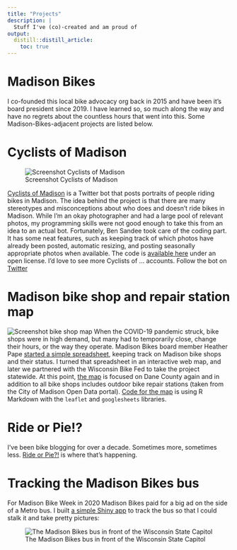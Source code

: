 ```yaml
---
title: "Projects"
description: |
  Stuff I've (co)-created and am proud of
output:
  distill::distill_article:
    toc: true
---
```


# Madison Bikes

I co-founded this local bike advocacy org back in 2015 and have been it's board president since 2019. I have learned so, so much along the way and have no regrets about the countless hours that went into this. Some Madison-Bikes-adjacent projects are listed below.


# Cyclists of Madison

![Screenshot Cyclists of Madison](img/screenshot_cyclists_msn.png)

[Cyclists of Madison](https://twitter.com/cyclists_of_msn) is a Twitter bot that posts portraits of people riding bikes in Madison. The idea behind the project is that there are many stereotypes and misconceptions about who does and doesn't ride bikes in Madison. While I'm an okay photographer and had a large pool of relevant photos, my programming skills were not good enough to take this from an idea to an actual bot. Fortunately, Ben Sandee took care of the coding part. It has some neat features, such as keeping track of which photos have already been posted, automatic resizing, and posting seasonally appropriate photos when available. The code is [available here](https://github.com/madisonbikes/cyclists_of_msn) under an open license. I'd love to see more Cyclists of ... accounts. Follow the bot on [Twitter](https://twitter.com/cyclists_of_msn)

# Madison bike shop and repair station map

![Screenshot bike shop map](img/screenshot_bike_shop_map.png)
When the COVID-19 pandemic struck, bike shops were in high demand, but many had to temporarily close, change their hours, or the way they operate. Madison Bikes board member Heather Pape [started a simple spreadsheet](https://www.madisonbikes.org/2020/03/is-my-local-bike-shop-still-open/), keeping track on Madison bike shops and their status. I turned that spreadsheet in an interactive web map, and later we partnered with the Wisconsin Bike Fed to take the project statewide. At this point, [the map](https://www.madisonbikes.org/bike-shop-map/) is focused on Dane County again and in addition to all bike shops includes outdoor bike repair stations (taken from the City of Madison Open Data portal). [Code for the map](https://github.com/vgXhc/madison_bike_shop_map) is using R Markdown with the `leaflet` and  `googlesheets` libraries. 

# Ride or Pie!?

I've been bike blogging for over a decade. Sometimes more, sometimes less. [Ride or Pie?!](http://ride-or-pie.blogspot.com/) is where that's happening.

# Tracking the Madison Bikes bus

For Madison Bike Week in 2020 Madison Bikes paid for a big ad on the side of a Metro bus. I built [a simple Shiny app](https://vgxhc.shinyapps.io/bus_tracker/) to track the bus so that I could stalk it and take pretty pictures:

![The Madison Bikes bus in front of the Wisconsin State Capitol](img/Madison_Bikes_bus.jpg)